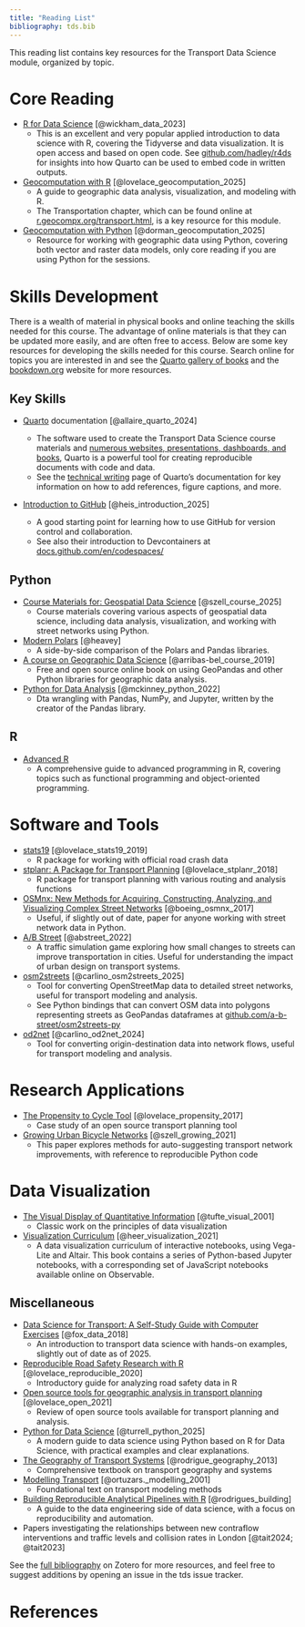 ```yaml
---
title: "Reading List"
bibliography: tds.bib
---
```


This reading list contains key resources for the Transport Data Science module, organized by topic.

# Core Reading

-   [R for Data Science](https://r4ds.had.co.nz/) [@wickham_data_2023]
    -   This is an excellent and very popular applied introduction to data science with R, covering the Tidyverse and data visualization. It is open access and based on open code. See [github.com/hadley/r4ds](https://github.com/hadley/r4ds) for insights into how Quarto can be used to embed code in written outputs.
-   [Geocomputation with R](https://r.geocompx.org/) [@lovelace_geocomputation_2025]
    -   A guide to geographic data analysis, visualization, and modeling with R. <!-- https://r.geocompx.org/transport.html -->
    -   The Transportation chapter, which can be found online at [r.geocompx.org/transport.html](https://r.geocompx.org/transport.html), is a key resource for this module.
-   [Geocomputation with Python](https://py.geocompx.org/) [@dorman_geocomputation_2025]
    -   Resource for working with geographic data using Python, covering both vector and raster data models, only core reading if you are using Python for the sessions.

# Skills Development

There is a wealth of material in physical books and online teaching the skills needed for this course.
The advantage of online materials is that they can be updated more easily, and are often free to access.
Below are some key resources for developing the skills needed for this course.
Search online for topics you are interested in and see the [Quarto gallery of books](https://quarto.org/docs/gallery/#books) and the [bookdown.org](https://bookdown.org/) website for more resources.

## Key Skills

-   [Quarto](https://quarto.org/) documentation [@allaire_quarto_2024]

    ```{=html}
    <!-- Articles & Reports
      Presentations
      Dashboards
      Websites
      Books
      Interactive Docs -->
    ```

    -   The software used to create the Transport Data Science course materials and [numerous websites, presentations, dashboards, and books](https://quarto.org/docs/gallery/), Quarto is a powerful tool for creating reproducible documents with code and data.
    -   See the [technical writing](https://quarto.org/docs/visual-editor/technical.html) page of Quarto's documentation for key information on how to add references, figure captions, and more.

-   [Introduction to GitHub](https://github.com/skills/introduction-to-github) [@heis_introduction_2025]

    -   A good starting point for learning how to use GitHub for version control and collaboration. <!-- https://docs.github.com/en/codespaces/setting-up-your-project-for-codespaces/adding-a-dev-container-configuration/introduction-to-dev-containers -->
    -   See also their introduction to Devcontainers at [docs.github.com/en/codespaces/](https://docs.github.com/en/codespaces/)

## Python

-   [Course Materials for: Geospatial Data Science](https://github.com/mszell/geospatialdatascience) [@szell_course_2025]
    -   Course materials covering various aspects of geospatial data science, including data analysis, visualization, and working with street networks using Python.
-   [Modern Polars](https://kevinheavey.github.io/modern-polars/) [@heavey]
    -   A side-by-side comparison of the Polars and Pandas libraries. <!-- -   [Python Polars: The definitive guide](https://github.com/jeroenjanssens/python-polars-the-definitive-guide) [@janssens_python_2025]
        -   Guide to using the polars for data manipulation in Python, due to be published in February 2025. -->
-   [A course on Geographic Data Science](https://darribas.org/gds_course/content/home.html) [@arribas-bel_course_2019]
    -   Free and open source online book on using GeoPandas and other Python libraries for geographic data analysis.
-   [Python for Data Analysis](https://wesmckinney.com/book/) [@mckinney_python_2022]
    -   Dta wrangling with Pandas, NumPy, and Jupyter, written by the creator of the Pandas library.

## R

-   [Advanced R](https://adv-r.hadley.nz/)
    -   A comprehensive guide to advanced programming in R, covering topics such as functional programming and object-oriented programming.

# Software and Tools

-   [stats19](https://itsleeds.github.io/stats19/) [@lovelace_stats19_2019]
    -   R package for working with official road crash data
-   [stplanr: A Package for Transport Planning](https://doi.org/10.32614/RJ-2018-053) [@lovelace_stplanr_2018]
    -   R package for transport planning with various routing and analysis functions
-   [OSMnx: New Methods for Acquiring, Constructing, Analyzing, and Visualizing Complex Street Networks](https://doi.org/10/gbvjxq) [@boeing_osmnx_2017]
    -   Useful, if slightly out of date, paper for anyone working with street network data in Python.
-   [A/B Street](https://zenodo.org/record/6331922) [@abstreet_2022]
    -   A traffic simulation game exploring how small changes to streets can improve transportation in cities. Useful for understanding the impact of urban design on transport systems.
-   [osm2streets](https://github.com/a-b-street/osm2streets) [@carlino_osm2streets_2025]
    -   Tool for converting OpenStreetMap data to detailed street networks, useful for transport modeling and analysis.
    -   See Python bindings that can convert OSM data into polygons representing streets as GeoPandas dataframes at [github.com/a-b-street/osm2streets-py](https://github.com/a-b-street/osm2streets/tree/main/osm2streets-py)
-   [od2net](https://github.com/Urban-Analytics-Technology-Platform/od2net) [@carlino_od2net_2024]
    -   Tool for converting origin-destination data into network flows, useful for transport modeling and analysis.

# Research Applications

-   [The Propensity to Cycle Tool](https://doi.org/10.5198/jtlu.2016.862) [@lovelace_propensity_2017]
    -   Case study of an open source transport planning tool
-   [Growing Urban Bicycle Networks](http://arxiv.org/abs/2107.02185) [@szell_growing_2021]
    -   This paper explores methods for auto-suggesting transport network improvements, with reference to reproducible Python code

# Data Visualization

-   [The Visual Display of Quantitative Information](https://www.edwardtufte.com/tufte/books_vdqi) [@tufte_visual_2001]
    -   Classic work on the principles of data visualization
-   [Visualization Curriculum](https://idl.uw.edu/visualization-curriculum/intro.html) [@heer_visualization_2021]
    -   A data visualization curriculum of interactive notebooks, using Vega-Lite and Altair. This book contains a series of Python-based Jupyter notebooks, with a corresponding set of JavaScript notebooks available online on Observable.

## Miscellaneous

-   [Data Science for Transport: A Self-Study Guide with Computer Exercises](https://doi.org/10.1007/978-3-319-72953-4) [@fox_data_2018]
    -   An introduction to transport data science with hands-on examples, slightly out of date as of 2025.
-   [Reproducible Road Safety Research with R](https://itsleeds.github.io/rrsrr/) [@lovelace_reproducible_2020]
    -   Introductory guide for analyzing road safety data in R
-   [Open source tools for geographic analysis in transport planning](https://doi.org/10/ghtnrp) [@lovelace_open_2021]
    -   Review of open source tools available for transport planning and analysis.
-   [Python for Data Science](https://aeturrell.github.io/python4DS/) [@turrell_python_2025]
    -   A modern guide to data science using Python based on R for Data Science, with practical examples and clear explanations.
-   [The Geography of Transport Systems](https://transportgeography.org/) [@rodrigue_geography_2013]
    -   Comprehensive textbook on transport geography and systems
-   [Modelling Transport](https://www.wiley.com/en-us/Modelling+Transport%2C+4th+Edition-p-9781118941485) [@ortuzars._modelling_2001]
    -   Foundational text on transport modeling methods
-   [Building Reproducible Analytical Pipelines with R](https://raps-with-r.dev/) [@rodrigues_building]
    -   A guide to the data engineering side of data science, with a focus on reproducibility and automation.
-   Papers investigating the relationships between new contraflow interventions and traffic levels and collision rates in London [@tait2024; @tait2023]

See the [full bibliography](https://www.zotero.org/groups/418217/energy-and-transport/collections/R38L2EXB) on Zotero for more resources, and feel free to suggest additions by opening an issue in the tds issue tracker.

# References